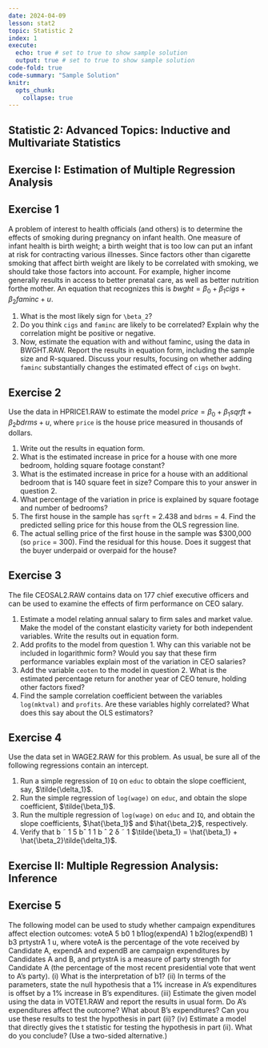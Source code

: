 ```yaml
---
date: 2024-04-09
lesson: stat2
topic: Statistic 2
index: 1
execute:
  echo: true # set to true to show sample solution 
  output: true # set to true to show sample solution
code-fold: true
code-summary: "Sample Solution"
knitr:
  opts_chunk:
    collapse: true  
---
```


## Statistic 2: Advanced Topics: Inductive and Multivariate Statistics

## Exercise I: Estimation of Multiple Regression Analysis

## Exercise 1

A problem of interest to health officials (and others) is to determine the effects of smoking during pregnancy on infant health. One measure of infant health is birth weight; a birth weight that is too low can put an infant at risk for contracting various illnesses. Since factors other than cigarette smoking that affect birth weight are likely to be correlated with smoking, we should take those factors into account. For example, higher income generally results in access to better prenatal care, as well as better nutrition forthe mother. An equation that recognizes this is $bwght = \beta_0 + \beta_1cigs + \beta_2 faminc + u.$

1. What is the most likely sign for `\beta_2`?
2. Do you think `cigs` and `faminc` are likely to be correlated? Explain why the correlation
might be positive or negative.
3. Now, estimate the equation with and without faminc, using the data in BWGHT.RAW. Report the results in equation form, including the sample size and R-squared. Discuss your results, focusing on whether adding `faminc` substantially changes the estimated effect of `cigs` on `bwght`.




## Exercise 2

Use the data in HPRICE1.RAW to estimate the model $price = \beta_0 + \beta_1sqrft + \beta_2bdrms + u,$ where `price` is the house price measured in thousands of dollars.

1. Write out the results in equation form.
2. What is the estimated increase in price for a house with one more bedroom, holding square footage constant?
3. What is the estimated increase in price for a house with an additional bedroom that is 140 square feet in size? Compare this to your answer in question 2.
4. What percentage of the variation in price is explained by square footage and number of bedrooms?
5. The first house in the sample has `sqrft` = 2.438 and `bdrms` = 4. Find the predicted selling price for this house from the OLS regression line.
6. The actual selling price of the first house in the sample was \$300,000 (so `price` = 300). Find the residual for this house. Does it suggest that the buyer underpaid or overpaid for the house?


## Exercise 3

The file CEOSAL2.RAW contains data on 177 chief executive officers and can be used to examine the effects of firm performance on CEO salary.

1. Estimate a model relating annual salary to firm sales and market value. Make the model of the constant elasticity variety for both independent variables. Write the results out in equation form.
2. Add profits to the model from question 1. Why can this variable not be included in logarithmic form? Would you say that these firm performance variables explain most of the variation in CEO salaries?
3. Add the variable `ceoten` to the model in question 2. What is the estimated percentage return for another year of CEO tenure, holding other factors fixed?
4. Find the sample correlation coefficient between the variables `log(mktval)` and `profits`. Are these variables highly correlated? What does this say about the OLS estimators?

## Exercise 4

Use the data set in WAGE2.RAW for this problem. As usual, be sure all of the following regressions contain an intercept.

1. Run a simple regression of `IQ` on `educ` to obtain the slope coefficient, say, $\tilde{\delta_1}$.
2. Run the simple regression of `log(wage)` on `educ`, and obtain the slope coefficient, $\tilde{\beta_1}$.
3. Run the multiple regression of `log(wage)` on `educ` and `IQ`, and obtain the slope coefficients, $\hat{\beta_1}$ and $\hat{\beta_2}$, respectively.
4. Verify that b ˜ 1 5 bˆ 1 1 b ˆ 2 δ ˜ 1 $\tilde{\beta_1} = \hat{\beta_1} + \hat{\beta_2}\tilde{\delta_1}$.


## Exercise II: Multiple Regression Analysis: Inference

## Exercise 5

The following model can be used to study whether campaign expenditures affect election
outcomes:
voteA 5 b0 1 b1log(expendA) 1 b2log(expendB) 1 b3 prtystrA 1 u,
where voteA is the percentage of the vote received by Candidate A, expendA and expendB
are campaign expenditures by Candidates A and B, and prtystrA is a measure of party
strength for Candidate A (the percentage of the most recent presidential vote that went
to A’s party).
(i) What is the interpretation of b1?
(ii) In terms of the parameters, state the null hypothesis that a 1% increase in A’s expenditures
is offset by a 1% increase in B’s expenditures.
(iii) Estimate the given model using the data in VOTE1.RAW and report the results
in usual form. Do A’s expenditures affect the outcome? What about B’s expenditures?
Can you use these results to test the hypothesis in part (ii)?
(iv) Estimate a model that directly gives the t statistic for testing the hypothesis in part
(ii). What do you conclude? (Use a two-sided alternative.)



